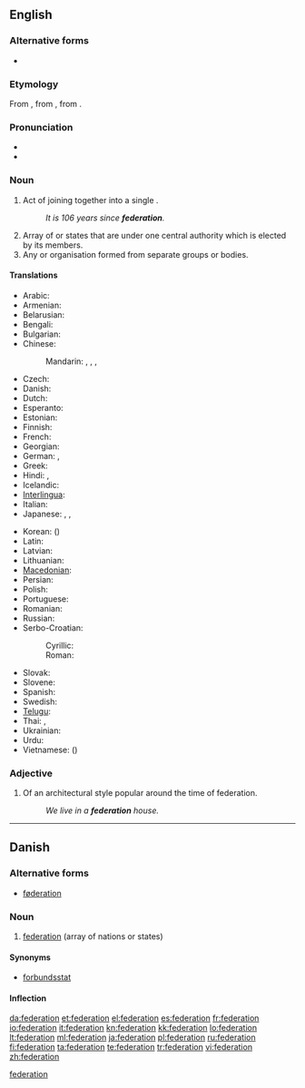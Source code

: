 {{wikipedia|dab=federation (disambiguation)|federation}}
{{also|fédération}}
==English==
{{wikipedia}}

===Alternative forms===
* {{l|en|fœderation}} {{qualifier|archaic}} {{defdate|18<sup>th</sup>–19<sup>th</sup> C}}

===Etymology===
From {{etyl|fr}} {{term|fédération}}, from {{etyl|LL.}} {{term|foederatio}}, from {{etyl|la}} {{term|foederare}}.

===Pronunciation===
* {{audio|en-us-federation.ogg|Audio (US)}}
* {{rhymes|eɪʃən}}

===Noun===
{{en-noun}}

# Act of joining together into a single {{l|en|political}} {{l|en|entity}}.
#: '' It is 106 years since '''federation'''.''
# Array of {{l|en|nations}} or states that are {{l|en|unified}} under one central authority which is elected by its members.
# Any {{l|en|society}} or organisation formed from separate groups or bodies.

====Translations====
{{trans-top|array of nations or states}}
* Arabic: {{t|ar|اتحاد|m|tr=ittiHaad}}
* Armenian: {{t-|hy|դաշնություն|tr=dašnut’yun}}
* Belarusian: {{t|be|федэрацыя|f|tr=federácyja|sc=Cyrl}}
* Bengali: {{t|bn|ফেডারেশন|tr=pheḑareshôn|sc=Beng}}
* Bulgarian: {{t|bg|федерация|f|tr=federácija|sc=Cyrl}}
* Chinese:
*: Mandarin: {{t|zh|聯邦|sc=Hani}}, {{t|zh|联邦|tr=liánbāng|sc=Hani}}, {{t|zh|聯合會|sc=Hani}}, {{t|zh|联合会|tr=liánhéhuì|sc=Hani}}
* Czech: {{t-|cs|federace|f}}
* Danish: {{t+|da|føderation|c}}
* Dutch: {{t+|nl|federatie|f}}
* Esperanto: {{t|eo|federacio|xs=Esperanto}}
* Estonian: {{t|et|föderatsioon}}
* Finnish: {{t-|fi|liittovaltio}}
* French: {{t+|fr|fédération|f}}
* Georgian: {{t|ka|ფედერაცია|tr=p'ederac'ia|sc=Geor}}
* German: {{t|de|Föderation|f}}, {{t|de|Bund|m}}
* Greek: {{t+|el|ομοσπονδία|f|tr=omospondía}}
* Hindi: {{t|hi|महासंघ|m|tr=mahāsaṅgha|sc=Deva}}, {{t|hi|फ़ेडेरेशन|tr=feḍereśan|sc=Deva}}
* Icelandic: {{t+|is|samband|n}}
* [[Interlingua]]: {{t-|ia|federation|xs=Interlingua}}
* Italian: {{t+|it|federazione|f}}
* Japanese: {{t-|ja|連邦|tr=れんぽう, renpō}}, {{t-|ja|連盟|tr=れんめい, renmei}}, {{t-|ja|同盟|tr=どうめい, dōmei}}
{{trans-mid}}
* Korean: {{t|ko|연방|tr=yeonbang|sc=Kore}} ({{t|ko|聯邦|sc=Kore}})
* Latin: {{t|la|foederatio|f}}
* Latvian: {{t|lv|federācija|f}}
* Lithuanian: {{t|lt|federacija|f}}
* [[Macedonian]]: {{t|mk|федерација|f|tr=federácija|sc=Cyrl}}
* Persian: {{t|fa|فدراسیون|tr=federâšun|sc=fa-Arab}}
* Polish: {{t|pl|federacja|f}}
* Portuguese: {{t|pt|federação|f}}
* Romanian: {{t|ro|federație|f}}
* Russian: {{t+|ru|федерация|f|tr=federácija}}
* Serbo-Croatian:
*: Cyrillic: {{t|sh|федерација|f}}
*: Roman: {{t|sh|federacija|f}}
* Slovak: {{t|sk|federácie|f}}
* Slovene: {{t|sl|federacija|f}}
* Spanish: {{t-|es|federación|f}}
* Swedish: {{t-|sv|federation|c}}
* [[Telugu]]: {{t|te|సమాఖ్య|tr=samaakhya}}
* Thai: {{t|th|สหพันธรัฐ|tr=sàhàpantárát|sc=Thai}}, {{t|th|สหพันธ์|tr=sàhàpan|sc=Thai}}
* Ukrainian: {{t|uk|федерація|f|tr=federácija|sc=Cyrl}}
* Urdu: {{t|ur|فیڈریشن|tr=feḍereśan|sc=ur-Arab}}
* Vietnamese: {{t|vi|liên bang}} ({{t|vi|聯邦}})
{{trans-bottom}}

===Adjective===
{{en-adj|-}}

# {{Australia}} Of an architectural style popular around the time of federation.
#: ''We live in a '''federation''' house.''

[[Category:English words suffixed with -ation|federation]]

----

==Danish==
{{wikipedia|lang=da}}

===Alternative forms===

* [[føderation]]

===Noun===
{{da-noun|en|er}}

# [[federation#English|federation]] (array of nations or states)

====Synonyms====

* [[forbundsstat]]

====Inflection====
{{da-noun-infl|en|er}}

[[da:federation]]
[[et:federation]]
[[el:federation]]
[[es:federation]]
[[fr:federation]]
[[io:federation]]
[[it:federation]]
[[kn:federation]]
[[kk:federation]]
[[lo:federation]]
[[lt:federation]]
[[ml:federation]]
[[ja:federation]]
[[pl:federation]]
[[ru:federation]]
[[fi:federation]]
[[ta:federation]]
[[te:federation]]
[[tr:federation]]
[[vi:federation]]
[[zh:federation]]